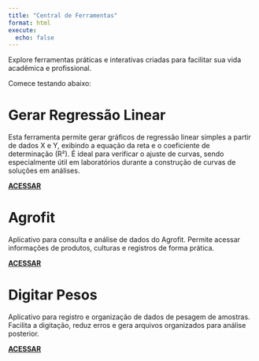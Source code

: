 ```yaml
---
title: "Central de Ferramentas"
format: html
execute: 
  echo: false
---
```



Explore ferramentas práticas e interativas criadas para facilitar sua vida acadêmica e profissional.  

Comece testando abaixo:


::: {#hero-banner}

<h1> <i class="fas fa-chart-line"></i> Gerar Regressão Linear</h1>
<p>
Esta ferramenta permite gerar gráficos de regressão linear simples a partir de dados X e Y, exibindo a equação da reta e o coeficiente de determinação (R²). É ideal para verificar o ajuste de curvas, sendo especialmente útil em laboratórios durante a construção de curvas de soluções em análises.
</p>

[**ACESSAR**](https://solutionsapp.shinyapps.io/regressaosimples/){.app-btn target="_blank"}

:::


::: {#hero-banner}

<h1> <i class="fas fa-leaf"></i> Agrofit</h1>
<p>
Aplicativo para consulta e análise de dados do Agrofit. Permite acessar informações de produtos, culturas e registros de forma prática.
</p>

[**ACESSAR**](https://marlenildo.site/agrofit){.app-btn target="_blank"}

:::


::: {#hero-banner}

<h1> <i class="fas fa-balance-scale"></i> Digitar Pesos</h1>
<p>
Aplicativo para registro e organização de dados de pesagem de amostras. Facilita a digitação, reduz erros e gera arquivos organizados para análise posterior.
</p>

[**ACESSAR**](https://marlenildo.site/digitar_pesos){.app-btn target="_blank"}

:::
